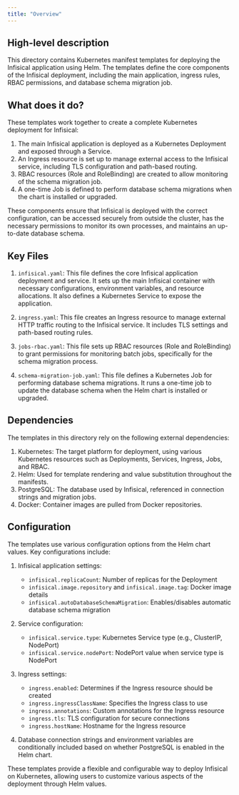 ```yaml
---
title: "Overview"
---
```


## High-level description
This directory contains Kubernetes manifest templates for deploying the Infisical application using Helm. The templates define the core components of the Infisical deployment, including the main application, ingress rules, RBAC permissions, and database schema migration job.

## What does it do?
These templates work together to create a complete Kubernetes deployment for Infisical:

1. The main Infisical application is deployed as a Kubernetes Deployment and exposed through a Service.
2. An Ingress resource is set up to manage external access to the Infisical service, including TLS configuration and path-based routing.
3. RBAC resources (Role and RoleBinding) are created to allow monitoring of the schema migration job.
4. A one-time Job is defined to perform database schema migrations when the chart is installed or upgraded.

These components ensure that Infisical is deployed with the correct configuration, can be accessed securely from outside the cluster, has the necessary permissions to monitor its own processes, and maintains an up-to-date database schema.

## Key Files

1. `infisical.yaml`: This file defines the core Infisical application deployment and service. It sets up the main Infisical container with necessary configurations, environment variables, and resource allocations. It also defines a Kubernetes Service to expose the application.

2. `ingress.yaml`: This file creates an Ingress resource to manage external HTTP traffic routing to the Infisical service. It includes TLS settings and path-based routing rules.

3. `jobs-rbac.yaml`: This file sets up RBAC resources (Role and RoleBinding) to grant permissions for monitoring batch jobs, specifically for the schema migration process.

4. `schema-migration-job.yaml`: This file defines a Kubernetes Job for performing database schema migrations. It runs a one-time job to update the database schema when the Helm chart is installed or upgraded.

## Dependencies
The templates in this directory rely on the following external dependencies:

1. Kubernetes: The target platform for deployment, using various Kubernetes resources such as Deployments, Services, Ingress, Jobs, and RBAC.
2. Helm: Used for template rendering and value substitution throughout the manifests.
3. PostgreSQL: The database used by Infisical, referenced in connection strings and migration jobs.
4. Docker: Container images are pulled from Docker repositories.

## Configuration
The templates use various configuration options from the Helm chart values. Key configurations include:

1. Infisical application settings:
   - `infisical.replicaCount`: Number of replicas for the Deployment
   - `infisical.image.repository` and `infisical.image.tag`: Docker image details
   - `infisical.autoDatabaseSchemaMigration`: Enables/disables automatic database schema migration

2. Service configuration:
   - `infisical.service.type`: Kubernetes Service type (e.g., ClusterIP, NodePort)
   - `infisical.service.nodePort`: NodePort value when service type is NodePort

3. Ingress settings:
   - `ingress.enabled`: Determines if the Ingress resource should be created
   - `ingress.ingressClassName`: Specifies the Ingress class to use
   - `ingress.annotations`: Custom annotations for the Ingress resource
   - `ingress.tls`: TLS configuration for secure connections
   - `ingress.hostName`: Hostname for the Ingress resource

4. Database connection strings and environment variables are conditionally included based on whether PostgreSQL is enabled in the Helm chart.

These templates provide a flexible and configurable way to deploy Infisical on Kubernetes, allowing users to customize various aspects of the deployment through Helm values.